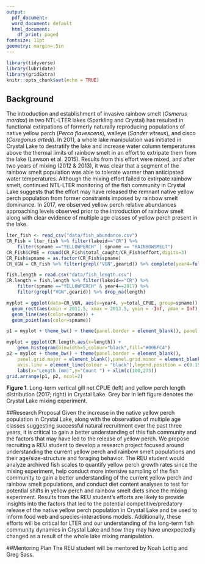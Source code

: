 ```yaml
---
output:
  pdf_document:
  word_document: default
  html_document:
    df_print: paged
fontsize: 11pt
geometry: margin=.5in
---
```


```r
library(tidyverse)
library(lubridate)
library(gridExtra)
knitr::opts_chunk$set(echo = TRUE)
```
## Background
The introduction and establishment of invasive rainbow smelt (*Osmerus mordax*) in two NTL-LTER lakes (Sparkling and Crystal) has resulted in functional extirpations of formerly naturally reproducing populations of native yellow perch (*Perca flavescens*), walleye (*Sander vitreus*), and cisco (*Coregonus artedi*). In 2011, a whole lake manipulation was initiated in Crystal Lake to destratify the lake and increase water column temperatures above the thermal limits of rainbow smelt in an effort to extripate them from the lake (Lawson et al. 2015). Results from this effort were mixed, and after two years of mixing (2012 & 2013), it was clear that a segment of the rainbow smelt population was able to tolerate warmer than anticipated water temperatures. Although the mixing effort failed to extirpate rainbow smelt, continued NTL-LTER monitoring of the fish community in Crystal Lake suggests that the effort may have released the remnant native yellow perch population from former constraints imposed by rainbow smelt dominance. In 2017, we observed yellow perch relative abundances approaching levels observed prior to the introduction of rainbow smelt along with clear evidence of multiple age classes of yellow perch present in the lake.
```r
lter_fish <- read_csv("data/fish_abundance.csv")
CR_Fish = lter_fish %>% filter(lakeid=="CR") %>% 
    filter(spname =="YELLOWPERCH" | spname == "RAINBOWSMELT")
CR_Fish$CPUE = round(CR_Fish$total_caught/CR_Fish$effort,digits=3)
CR_Fish$spname = as.factor(CR_Fish$spname)
CR_VGN = CR_Fish %>% filter(grepl("VGN",gearid)) %>% complete(year4=full_seq(1981:2017,1),spname) %>% replace(., is.na(.), 0) %>% group_by(year4,spname) %>% summarise(total_CPUE = sum(CPUE))

fish.length = read.csv("data/fish_length.csv")
CR.length = fish.length %>% filter(lakeid=="CR") %>% 
    filter(spname =="YELLOWPERCH" & year4==2017) %>%
    filter(grepl("VGN",gearid)) %>% drop_na(length)

```
```r
myplot = ggplot(data=CR_VGN, aes(x=year4, y=total_CPUE, group=spname)) +
  geom_rect(aes(xmin = 2011.5, xmax = 2013.5, ymin = -Inf, ymax = Inf), fill = "grey", alpha = 0.03) +
  geom_line(aes(color=spname)) +
  geom_point(aes(color=spname))

p1 = myplot + theme_bw() + theme(panel.border = element_blank(), panel.grid.major = element_blank(),panel.grid.minor = element_blank(), axis.line = element_line(colour = "black"),legend.position = c(0.15, 0.85)) + labs(x="Year",y="VGN CPUE", colour="Species")

myplot = ggplot(CR.length,aes(x=length)) +
    geom_histogram(binwidth=5,colour="black",fill="#00BFC4")
p2 = myplot + theme_bw() + theme(panel.border = element_blank(), 
    panel.grid.major = element_blank(),panel.grid.minor = element_blank(), 
    axis.line = element_line(colour = "black"),legend.position = c(0.15, 0.85)) + 
    labs(x="Length (mm)",y="Count ") + xlim(c(100,275))
grid.arrange(p1, p2, ncol=2)
```
**Figure 1**. Long-term vertical gill net CPUE (left) and yellow perch length distribution (2017; right) in Crystal Lake. Grey bar in left figure denotes the Crystal Lake mixing experiment.

##Research Proposal
Given the increase in the native yellow perch population in Crystal Lake, along with the observation of multiple age classes suggesting successful natural recruitment over the past three years, it is critical to gain a better understanding of this fish community and the factors that may have led to the release of yellow perch. We propose recruiting a REU student to develop a research project focused around understanding the current yellow perch and rainbow smelt populations and their age/size-structure and foraging behavior. The REU student would analyze archived fish scales to quantify yellow perch growth rates since the mixing experiment, help conduct more intensive sampling of the fish community to gain a better understanding of the current yellow perch and rainbow smelt populations, and conduct diet content analyses to test for potential shifts in yellow perch and rainbow smelt diets since the mixing experiment. Results from the REU student's efforts are likely to provide insights into the factors that led to the potential competitive/predatory release of the native yellow perch population in Crystal Lake and be used to inform food web and species-interactions models. Additionally, these efforts will be critical for LTER and our understanding of the long-term fish community dynamics in Crystal Lake and how they may have unexpectedly changed as a result of the whole lake mixing manipulation.

##Mentoring Plan
The REU student will be mentored by Noah Lottig and Greg Sass. 
